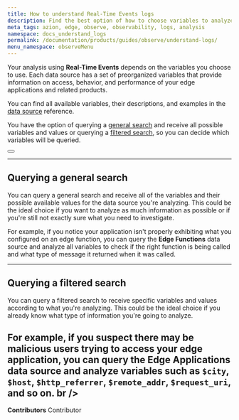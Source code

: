 ```yaml
---
title: How to understand Real-Time Events logs
description: Find the best option of how to choose variables to analyze your logs.
meta_tags: azion, edge, observe, observability, logs, analysis
namespace: docs_understand_logs
permalink: /documentation/products/guides/observe/understand-logs/
menu_namespace: observeMenu
---
```



Your analysis using **Real-Time Events** depends on the variables you choose to use. Each data source has a set of preorganized variables that provide information on access, behavior, and performance of your edge applications and related products.

You can find all available variables, their descriptions, and examples in the [data source](/en/documentation/products/observe/real-time-events/#data-sources) reference.

You have the option of querying a [general search](querying-a-general-search) and receive all possible variables and values or querying a [filtered search](querying-a-filtered-search), so you can decide which variables will be queried.

<Button href="/en/documentation/products/guides/observe/add-filters-events/" text="go to add filters guide" variant="secondary" target="_blank"></Button>

---

## Querying a general search

You can query a general search and receive all of the variables and their possible available values for the data source you're analyzing. This could be the ideal choice if you want to analyze as much information as possible or if you're still not exactly sure what you need to investigate.

For example, if you notice your application isn't properly exhibiting what you configured on an edge function, you can query the **Edge Functions** data source and analyze all variables to check if the right function is being called and what type of message it returned when it was called.

---

## Querying a filtered search

You can query a filtered search to receive specific variables and values according to what you're analyzing. This could be the ideal choice if you already know what type of information you're going to analyze.

For example, if you suspect there may be malicious users trying to access your edge application, you can query the **Edge Applications** data source and analyze variables such as `$city`, `$host`, `$http_referrer`, `$remote_addr`, `$request_uri`, and so on.
br /><br />
---


**Contributors** <ContributorList>Contributor</ContributorList>
